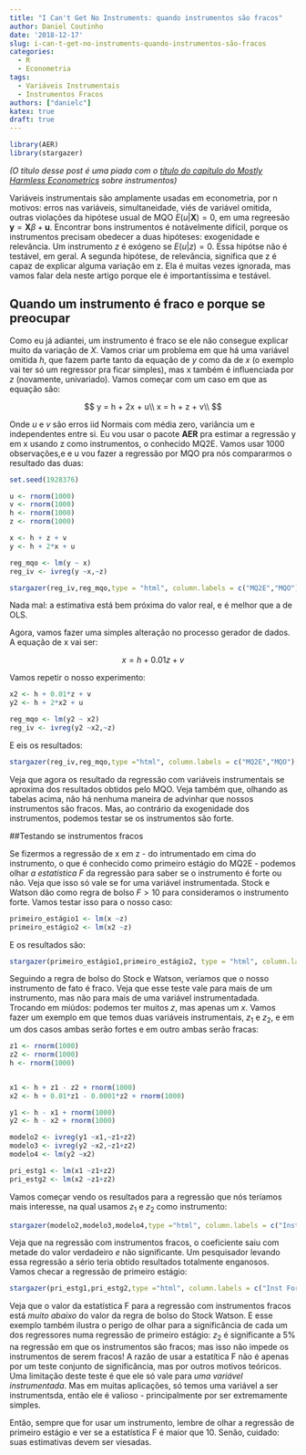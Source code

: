 ```yaml
---
title: "I Can't Get No Instruments: quando instrumentos são fracos"
author: Daniel Coutinho
date: '2018-12-17'
slug: i-can-t-get-no-instruments-quando-instrumentos-são-fracos
categories:
  - R
  - Econometria
tags:
  - Variáveis Instrumentais
  - Instrumentos Fracos
authors: ["danielc"]
katex: true
draft: true
---
```


```r

library(AER)
library(stargazer)

```

_(O título desse post é uma piada com o [título do capítulo do Mostly Harmless Econometrics](http://www.mostlyharmlesseconometrics.com/book-contents/) sobre instrumentos)_

Variáveis instrumentais são amplamente usadas em econometria, por n motivos: erros nas variáveis, simultaneidade, viés de variável omitida, outras violações da hipótese usual de MQO $E(u|\textbf{X}) = 0$, em uma regreesão $\textbf{y} = \textbf{X}\beta + \textbf{u}$. Encontrar bons instrumentos é notávelmente difícil, porque os instrumentos precisam obedecer a duas hipóteses: exogenidade e relevância. Um instrumento $z$ é exógeno se $E(u|z) = 0$. Essa hipótse não é testável, em geral. A segunda hipótese, de relevância, significa que z é capaz de explicar alguma variação em z. Ela é muitas vezes ignorada, mas vamos falar dela neste artigo porque ele é importantíssima e testável. 

## Quando um instrumento é fraco e porque se preocupar

Como eu já adiantei, um instrumento é fraco se ele não consegue explicar muito da variação de $X$. Vamos criar um problema em que há uma variável omitida $h$, que fazem parte tanto da equação de $y$ como da de $x$ (o exemplo vai ter só um regressor pra ficar simples), mas x também é influenciada por $z$ (novamente, univariado). Vamos começar com um caso em que as equação são:

$$
y = h + 2x + u\\
x = h + z + v\\
$$

Onde $u$ e $v$ são erros iid Normais com média zero, variância um e independentes entre si. Eu vou usar o pacote **AER** pra estimar a regressão y em x usando z como instrumentos, o conhecido MQ2E. Vamos usar 1000 observações,e e u vou fazer a regressão por MQO pra nós compararmos o resultado das duas:


```r

set.seed(1928376)

u <- rnorm(1000)
v <- rnorm(1000)
h <- rnorm(1000)
z <- rnorm(1000)

x <- h + z + v
y <- h + 2*x + u

reg_mqo <- lm(y ~ x)
reg_iv <- ivreg(y ~x,~z)

```

```r

stargazer(reg_iv,reg_mqo,type = "html", column.labels = c("MQ2E","MQO"),model.names = FALSE,omit.stat = c("ser","n"),style = "aer",omit.table.layout = "#")

```

Nada mal: a estimativa está bem próxima do valor real, e é melhor que a de OLS.

Agora, vamos fazer uma simples alteração no processo gerador de dados. A equação de x vai ser:

$$x = h + 0.01z + v$$

Vamos repetir o nosso experimento:

```r
x2 <- h + 0.01*z + v
y2 <- h + 2*x2 + u

reg_mqo <- lm(y2 ~ x2)
reg_iv <- ivreg(y2 ~x2,~z)
```

E eis os resultados:

```r

stargazer(reg_iv,reg_mqo,type ="html", column.labels = c("MQ2E","MQO"),model.names = FALSE,omit.stat = c("ser","n"),style = "aer",omit.table.layout = "#")

```

Veja que agora os resultado da regressão com variáveis instrumentais se aproxima dos resultados obtidos pelo MQO. Veja também que, olhando as tabelas acima, não há nenhuma maneira de advinhar que nossos instrumentos são fracos. Mas, ao contrário da exogenidade dos instrumentos, podemos testar se os instrumentos são forte. 

##Testando se instrumentos fracos

Se fizermos a regressão de x em z -  do intrumentado em cima do instrumento, o que é conhecido como primeiro estágio do MQ2E - podemos olhar _a estatística F_ da regressão para saber se o instrumento é forte ou não. Veja que isso só vale se for uma variável instrumentada. Stock e Watson dão como regra de bolso $F > 10$ para consideramos o instrumento forte. Vamos testar isso para o nosso caso:

```r

primeiro_estágio1 <- lm(x ~z)
primeiro_estágio2 <- lm(x2 ~z)

```

E os resultados são:

```r

stargazer(primeiro_estágio1,primeiro_estágio2, type = "html", column.labels = c("Instrumento Forte","Instrumento Fraco"),model.names = FALSE,omit.stat = c("ser","n"),style = "aer",omit.table.layout = "#")

```

Seguindo a regra de bolso do Stock e Watson, veríamos que o nosso instrumento de fato é fraco. Veja que esse teste vale para mais de um instrumento, mas não para mais de uma variável instrumentadada. Trocando em miúdos: podemos ter muitos $z$, mas apenas um $x$. Vamos fazer um exemplo em que temos duas variáveis instrumentais, $z_1$ e $z_2$, e em um dos casos ambas serão fortes e em outro ambas serão fracas:


```r
z1 <- rnorm(1000)
z2 <- rnorm(1000)
h <- rnorm(1000)


x1 <- h + z1 - z2 + rnorm(1000)
x2 <- h + 0.01*z1 - 0.0001*z2 + rnorm(1000)

y1 <- h - x1 + rnorm(1000)
y2 <- h - x2 + rnorm(1000)

modelo2 <- ivreg(y1 ~x1,~z1+z2)
modelo3 <- ivreg(y2 ~x2,~z1+z2)
modelo4 <- lm(y2 ~x2)

pri_estg1 <- lm(x1 ~z1+z2)
pri_estg2 <- lm(x2 ~z1+z2)

```

Vamos começar vendo os resultados para a regressão que nós teríamos mais interesse, na qual usamos $z_1$ e $z_2$ como instrumento:

```r

stargazer(modelo2,modelo3,modelo4,type ="html", column.labels = c("Inst Forte","Inst Fraco", "MQO"),model.names = FALSE,omit.stat = c("ser","n"),style = "aer",omit.table.layout = "#")

```

Veja que na regressão com instrumentos fracos, o  coeficiente saiu com metade do valor verdadeiro _e_ não significante. Um pesquisador levando essa regressão a sério teria obtido resultados totalmente enganosos. Vamos checar a regressão de primeiro estágio:

```r
stargazer(pri_estg1,pri_estg2,type ="html", column.labels = c("Inst Forte","Inst Fraco"),model.names = FALSE,omit.stat = c("ser","n"),style = "aer",omit.table.layout = "#")
```

Veja que o valor da estatística F para a regressão com instrumentos fracos está _muito abaixo_ do valor da regra de bolso do Stock Watson. E esse exemplo também ilustra o perigo de olhar para a significância de cada um dos regressores numa regressão de primeiro estágio: $z_2$ é significante a 5% na regressão em que os instrumentos são fracos; mas isso não impede os instrumentos de serem fracos! A razão de usar a estatítica F não é apenas por um teste conjunto de significância, mas por outros motivos teóricos. Uma limitação deste teste é que ele só vale para _uma variável instrumentada_. Mas em muitas aplicações, só temos uma variável a ser instrumentsda, então ele é valioso - principalmente por ser extremamente simples.

Então, sempre que for usar um instrumento, lembre de olhar a regressão de primeiro estágio e ver se a estatística F é maior que 10. Senão, cuidado: suas estimativas devem ser viesadas. 



